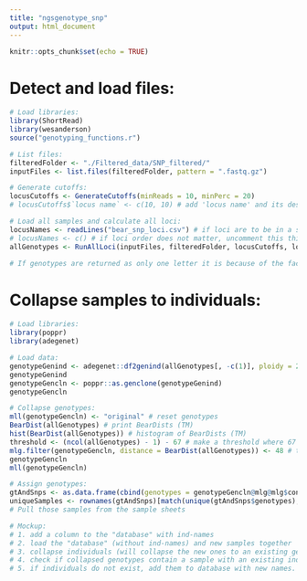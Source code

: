 ```yaml
---
title: "ngsgenotype_snp"
output: html_document
---
```


```r
knitr::opts_chunk$set(echo = TRUE)
```

# Detect and load files:
```r
# Load libraries:
library(ShortRead)
library(wesanderson)
source("genotyping_functions.r")

# List files:
filteredFolder <- "./Filtered_data/SNP_filtered/"
inputFiles <- list.files(filteredFolder, pattern = ".fastq.gz")

# Generate cutoffs:
locusCutoffs <- GenerateCutoffs(minReads = 10, minPerc = 20)
# locusCutoffs$`locus name` <- c(10, 10) # add 'locus name' and its designated cutoffs

# Load all samples and calculate all loci:
locusNames <- readLines("bear_snp_loci.csv") # if loci are to be in a specific order, load this
# locusNames <- c() # if loci order does not matter, uncomment this this
allGenotypes <- RunAllLoci(inputFiles, filteredFolder, locusCutoffs, locusNames)

# If genotypes are returned as only one letter it is because of the fact that there are empty reads in the fastq
```

# Collapse samples to individuals:
```r
# Load libraries:
library(poppr)
library(adegenet)

# Load data:
genotypeGenind <- adegenet::df2genind(allGenotypes[, -c(1)], ploidy = 2, ind.names = allGenotypes$Sample, sep = "")
genotypeGenind
genotypeGencln <- poppr::as.genclone(genotypeGenind)
genotypeGencln

# Collapse genotypes:
mll(genotypeGencln) <- "original" # reset genotypes
BearDist(allGenotypes) # print BearDists (TM)
hist(BearDist(allGenotypes)) # histogram of BearDists (TM)
threshold <- (ncol(allGenotypes) - 1) - 67 # make a threshold where 67 loci needs to be similar between samples
mlg.filter(genotypeGencln, distance = BearDist(allGenotypes)) <- 48 # threshold # collapse based on threshold, using BearDists (TM)
genotypeGencln
mll(genotypeGencln)

# Assign genotypes:
gtAndSnps <- as.data.frame(cbind(genotypes = genotypeGencln@mlg@mlg$contracted, genotypeGencln$tab)) # add genotypes to SNP table
uniqueSamples <- rownames(gtAndSnps)[match(unique(gtAndSnps$genotypes), gtAndSnps$genotypes)] # take first sample of each genotype
# Pull those samples from the sample sheets

# Mockup:
# 1. add a column to the "database" with ind-names
# 2. load the "database" (without ind-names) and new samples together
# 3. collapse individuals (will collapse the new ones to an existing genotype)
# 4. check if collapsed genotypes contain a sample with an existing ind-name, if so add new ones to database under that name
# 5. if individuals do not exist, add them to database with new names.
```
